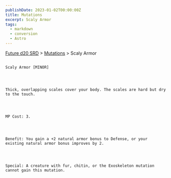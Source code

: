 ```yaml
---
publishDate: 2023-01-02T00:00:00Z
title: Mutations
excerpt: Scaly Armor
tags:
  - markdown
  - conversion
  - Astro
---
```







[Future d20 SRD](/#futureD20)
     > [Mutations](future-d20-srd-mutations-index)
     > Scaly Armor
    




## 
    Scaly Armor [MINOR]
   



    Thick, overlapping scales cover your body. The scales are hard but dry to the touch.
   



    MP Cost: 3.
   



    Benefit: You gain a +2 natural armor bonus to Defense, or your existing natural armor bonus improves by 2.
   



    Special: A creature with fur, chitin, or the Exoskeleton mutation cannot gain this mutation.
   






